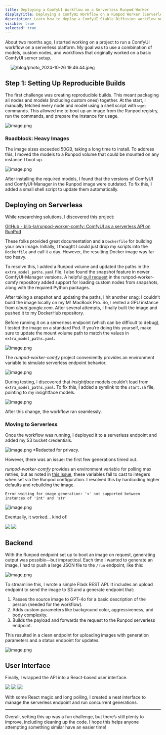 ```yaml
---
title: Deploying a ComfyUI Workflow on a Serverless Runpod Worker
displayTitle: Deploying a ComfyUI Workflow on a Runpod Worker (Serverless)
description: Learn how to deploy a ComfyUI Stable Diffusion workflow on a serverless Runpod.io worker efficiently.
visible: true
selected: true
---
```


About two months ago, I started working on a project to run a ComfyUI workflow on a serverless platform. My goal was to use a combination of models, custom nodes, and workflows that originally worked on a basic ComfyUI server setup.

  ![/blog/photo_2024-10-26 19.46.44.jpeg](/blog/photo_2024-10-26-19-46-44.jpeg)

## Step 1: Setting Up Reproducible Builds

The first challenge was creating reproducible builds. This meant packaging all nodes and models (including custom ones) together. At the start, I manually fetched every node and model using a shell script with `wget` commands. This allowed me to boot up an image from the Runpod registry, run the commands, and prepare the instance for usage.

![image.png](/blog/image.png)

### Roadblock: Heavy Images

The image sizes exceeded 50GB, taking a long time to install. To address this, I moved the models to a Runpod volume that could be mounted on any instance I boot up.

![image.png](/blog/image_x.png)

After installing the required models, I found that the versions of ComfyUI and ComfyUI-Manager in the Runpod image were outdated. To fix this, I added a small shell script to update them automatically.

## Deploying on Serverless

While researching solutions, I discovered this project:

[GitHub - blib-la/runpod-worker-comfy: ComfyUI as a serverless API on RunPod](https://github.com/blib-la/runpod-worker-comfy)

These folks provided great documentation and a `Dockerfile` for building your own image. Initially, I thought I could just drop my scripts into the `Dockerfile` and call it a day. However, the resulting Docker image was far too heavy.

To resolve this, I added a Runpod volume and updated the paths in the `extra_model_paths.yaml` file. I also found the snapshot feature in newer ComfyUI-Manager versions. A helpful [pull request](https://github.com/blib-la/runpod-worker-comfy/pull/30) in the runpod-worker-comfy repository added support for loading custom nodes from snapshots, along with the required Python packages.

After taking a snapshot and updating the paths, I hit another snag: I couldn’t build the image locally on my M1 MacBook Pro. So, I rented a GPU instance from *cloud.google.com*. After several attempts, I finally built the image and pushed it to my DockerHub repository.

Before running it on a serverless endpoint (which can be difficult to debug), I tested the image on a standard Pod. If you’re doing this yourself, make sure to update the mount volume path to match the values in `extra_model_paths.yaml`.

![image.png](/blog/image_4.png)

The *runpod-worker-comfy* project conveniently provides an environment variable to simulate serverless endpoint behavior.

![image.png](/blog/image_i.png)

During testing, I discovered that *insightface* models couldn’t load from `extra_model_paths.yaml`. To fix this, I added a symlink to the `start.sh` file, pointing to my insightface models.

![image.png](/blog/image_l.png)

After this change, the workflow ran seamlessly.

### Moving to Serverless

Once the workflow was running, I deployed it to a serverless endpoint and added my S3 bucket credentials.

![image.png](/blog/image_8.png)
\*Redacted for privacy.

However, there was an issue: the first few generations timed out.

*runpod-worker-comfy* provides an environment variable for polling max retries, but as noted in [this issue](https://github.com/blib-la/runpod-worker-comfy/issues/64), these variables fail to cast to integers when set via the Runpod configuration. I resolved this by hardcoding higher defaults and rebuilding the image.

```
Error waiting for image generation: '<' not supported between instances of 'int' and 'str'
```


![image.png](/blog/image_q.png)

Eventually, it worked… kind of!

<div className="grid grid-cols-2 gap-5 py-8">
    <img className="w-full" src="/blog/photo_2024-10-26-20-27-35.jpeg" />
    <img className="w-full" src="/blog/photo_2024-10-26-20-27-33.jpeg" />
</div>

## Backend

With the Runpod endpoint set up to boot an image on request, generating output was possible—but impractical. Each time I wanted to generate an image, I had to push a large JSON file to the `/run` endpoint, like this:

![image.png](/blog/image_6.png)

To streamline this, I wrote a simple Flask REST API. It includes an upload endpoint to send the image to S3 and a generate endpoint that:

1. Passes the source image to GPT-4o for a basic description of the person (needed for the workflow).
2. Adds custom parameters like background color, aggressiveness, and body complexity.
3. Builds the payload and forwards the request to the Runpod serverless endpoint.

This resulted in a clean endpoint for uploading images with generation parameters and a status endpoint for updates.

![image.png](/blog/image_11.png)

## User Interface

Finally, I wrapped the API into a React-based user interface.

<div className="grid grid-cols-3 gap-5 py-8">
    <img className="w-full" src="/blog/image_e.png" />
    <img className="w-full" src="/blog/image_s.png" />
    <img className="w-full" src="/blog/image_g.png" />
</div>

With some React magic and long polling, I created a neat interface to manage the serverless endpoint and run concurrent generations.

---

Overall, setting this up was a fun challenge, but there’s still plenty to improve, including cleaning up the code. I hope this helps anyone attempting something similar have an easier time!
